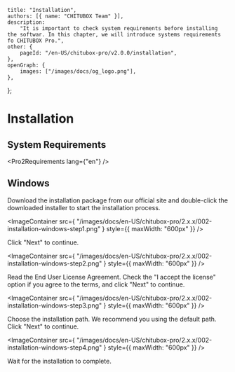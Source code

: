 
	title: "Installation",
	authors: [{ name: "CHITUBOX Team" }],
	description:
		"It is important to check system requirements before installing the softwar. In this chapter, we will introduce systems requirements fo CHITUBOX Pro.",
	other: {
		pageId: "/en-US/chitubox-pro/v2.0.0/installation",
	},
	openGraph: {
		images: ["/images/docs/og_logo.png"],
	},
};

# Installation

## System Requirements

<Pro2Requirements lang={"en"} />

## Windows

Download the installation package from our <SpanA href="https://www.chitubox.com/en/download/chitubox-pro">official site</SpanA> and double-click the downloaded installer to start the installation process.

<ImageContainer
	src={
		"/images/docs/en-US/chitubox-pro/2.x.x/002-installation-windows-step1.png"
	}
	style={{ maxWidth: "600px" }}
/>

Click "Next" to continue.

<ImageContainer
	src={
		"/images/docs/en-US/chitubox-pro/2.x.x/002-installation-windows-step2.png"
	}
	style={{ maxWidth: "600px" }}
/>

Read the End User License Agreement. Check the "I accept the license" option if you agree to the terms, and click "Next" to continue.

<ImageContainer
	src={
		"/images/docs/en-US/chitubox-pro/2.x.x/002-installation-windows-step3.png"
	}
	style={{ maxWidth: "600px" }}
/>

Choose the installation path. We recommend you using the default path. Click "Next" to continue.

<ImageContainer
	src={
		"/images/docs/en-US/chitubox-pro/2.x.x/002-installation-windows-step4.png"
	}
	style={{ maxWidth: "600px" }}
/>

Wait for the installation to complete.
